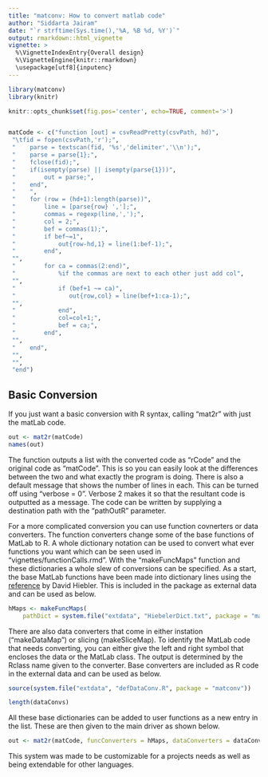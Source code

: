 ```yaml
---
title: "matconv: How to convert matlab code"
author: "Siddarta Jairam"
date: "`r strftime(Sys.time(),'%A, %B %d, %Y')`"
output: rmarkdown::html_vignette
vignette: >
  %\VignetteIndexEntry{Overall design}
  %\VignetteEngine{knitr::rmarkdown}
  \usepackage[utf8]{inputenc}
---
```



```r
library(matconv)
library(knitr)

knitr::opts_chunk$set(fig.pos='center', echo=TRUE, comment='>')


matCode <- c("function [out] = csvReadPretty(csvPath, hd)",
 "\tfid = fopen(csvPath,'r');",
 "    parse = textscan(fid, '%s','delimiter','\\n');",
 "    parse = parse{1};",
 "    fclose(fid);",
 "    if(isempty(parse) || isempty(parse{1}))",
 "        out = parse;",
 "    end",
 "    ",
 "    for (row = (hd+1):length(parse))",
 "        line = [parse{row} ','];",
 "        commas = regexp(line,',');",
 "        col = 2;",
 "        bef = commas(1);",
 "        if bef~=1",
 "            out{row-hd,1} = line(1:bef-1);",
 "        end",
 "",
 "        for ca = commas(2:end)",
 "            %if the commas are next to each other just add col",
 "",
 "            if (bef+1 ~= ca)",
 "               out{row,col} = line(bef+1:ca-1);",
 "",
 "            end",
 "            col=col+1;",
 "            bef = ca;",
 "        end",
 "",
 "    end",
 "",
 "",
 "end")
```
## Basic Conversion

If you just want a basic conversion with R syntax, calling "mat2r" with just the matLab code.

```r

out <- mat2r(matCode)
names(out)
```

The function outputs a list with the converted code as "rCode" and the original code as "matCode". This is so you can easily look at the differences between the two and what exactly the program is doing. There is also a default message that shows the number of lines in each. This can be turned off using "verbose = 0". Verbose 2 makes it so that the resultant code is outputted as a message. The code can be written by supplying a destination path with the "pathOutR" parameter.

For a more complicated conversion you can use function covnerters or data converters. The function converters change some of the base functions of MatLab to R. A whole dictionary notation can be used to convert what ever functions you want which can be seen used in "vignettes/functionCalls.rmd". With the "makeFuncMaps" function and these dictionaries a whole slew of conversions can be specified. As a start, the base MatLab functions have been made into dictionary lines using the [reference](http://www.math.umaine.edu/~hiebeler/comp/matlabR.pdf) by David Hiebler. This is included in the package as external data and can be used as below.

```r
hMaps <- makeFuncMaps(
	pathDict = system.file("extdata", "HiebelerDict.txt", package = "matconv"))
```

There are also data converters that come in either instation ("makeDataMap") or slicing (makeSliceMap). To identify the MatLab code that needs converting, you can either give the left and right symbol that encloses the data or the MatLab class. The output is determined by the Rclass name given to the converter. Base converters are included as R code in the external data and can be used as below.

```r
source(system.file("extdata", "defDataConv.R", package = "matconv"))

length(dataConvs)
```

All these base dictionaries can be added to user functions as a new entry in the list. These are then given to the main driver as shown below.

```r
out <- mat2r(matCode, funcConverters = hMaps, dataConverters = dataConvs)

```

This system was made to be customizable for a projects needs as well as being extendable for other languages.
